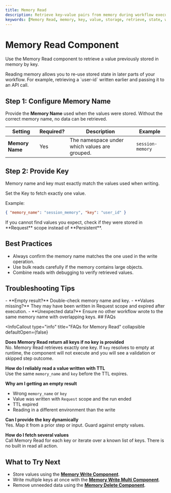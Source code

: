 ```yaml
---
title: Memory Read
description: Retrieve key–value pairs from memory during workflow execution.
keywords: [Memory Read, memory, key, value, storage, retrieve, state, workflow, request, persistent]
---
```


# Memory Read Component

Use the Memory Read component to retrieve a value previously stored in memory by key.

<InfoCallout title="Why this matters">
Reading memory allows you to re-use stored state in later parts of your workflow. For example, retrieving a `user-id` written earlier and passing it to an API call.
</InfoCallout>

<Spacer size="md" />

## Step 1: Configure Memory Name

Provide the **Memory Name** used when the values were stored. Without the correct memory name, no data can be retrieved.

| Setting         | Required? | Description                                          | Example             |
|-----------------|-----------|------------------------------------------------------|---------------------|
| **Memory Name** | <Badge type="required">Yes</Badge> | The namespace under which values are grouped. | `session-memory`    |

<Spacer size="md" />

## Step 2: Provide Key 

<TipCallout title="Exact match required"> Memory name and key must exactly match the values used when writing. </TipCallout> 

Set the Key to fetch exactly one value.

Example:
```json 
{ "memory_name": "session_memory", "key": "user_id" }
```

<InfoCallout title="Check the Scope">
If you cannot find values you expect, check if they were stored in **Request** scope instead of **Persistent**.  
</InfoCallout>

## Best Practices

- Always confirm the memory name matches the one used in the write operation.  
- Use bulk reads carefully if the memory contains large objects.  
- Combine reads with debugging to verify retrieved values.  

<Spacer size="md" />

## Troubleshooting Tips

<InfoCallout title="If your memory read isn’t working...">
- **Empty result?** Double-check memory name and key.  
- **Values missing?** They may have been written in Request scope and expired after execution.  
- **Unexpected data?** Ensure no other workflow wrote to the same memory name with overlapping keys.  
</InfoCallout>

<Spacer size="md" />
## FAQs

<InfoCallout
  type="info"
  title="FAQs for Memory Read"
  collapsible
  defaultOpen={false}
>
  **Does Memory Read return all keys if no key is provided**  
  No. Memory Read retrieves exactly one key. If `key` resolves to empty at runtime, the component will not execute and you will see a validation or skipped step outcome.

  **How do I reliably read a value written with TTL**  
  Use the same `memory_name` and `key` before the TTL expires.

  **Why am I getting an empty result**  
  - Wrong `memory_name` or `key`  
  - Value was written with `Request` scope and the run ended  
  - TTL expired  
  - Reading in a different environment than the write

  **Can I provide the key dynamically**  
  Yes. Map it from a prior step or input. Guard against empty values.

  **How do I fetch several values**  
  Call Memory Read for each key or iterate over a known list of keys. There is no built in read all action.
</InfoCallout>


## What to Try Next

- Store values using the **[Memory Write Component](/docs/agent-studio/components/memory/memory-write)**.  
- Write multiple keys at once with the **[Memory Write Multi Component](/docs/agent-studio/components/memory/memory-write-multi)**.  
- Remove unneeded data using the **[Memory Delete Component](/docs/agent-studio/components/memory/memory-delete)**.  
